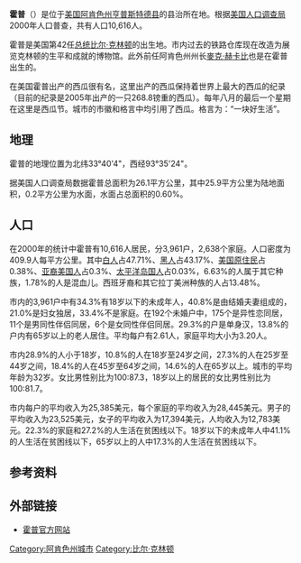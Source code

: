 {{Infobox settlement
|official_name            = 霍普<br />{{lang|en|Hope}}
|settlement_type          = [[城市|城市]]
|nickname                 = 
|motto                    = 一塊好生活
|image_skyline            = Hope May 2018 19 (S Main Street).jpg
|imagesize                = 
|image_caption            = 霍普市中心
|image_flag               = 
|image_seal               = 
|image_map                = File:Hempstead County Arkansas Incorporated and Unincorporated areas Hope Highlighted 0533190.svg
|mapsize                  = 250px
|map_caption              = 霍普在亨普斯特德縣的位置
|image_map1               = 
|mapsize1                 = 
|map_caption1             = 
|subdivision_type         = 國家
|subdivision_type1        = 州
|subdivision_type2        = [[阿肯色州行政區劃|縣]]
|subdivision_name         = [[美國|美國]]
|subdivision_name1        = [[阿肯色州|阿肯色州]]
|subdivision_name2        = [[亨普斯特德縣_(阿肯色州)|亨普斯特德縣]]
|government_type          = [[議會-經理制政府|議會-經理制政府]]
|leader_title             = [[市長|市長]]
|leader_name              = Steve Montgomery
|leader_title1            = 市經理
|leader_name1             = Catherine Cook
|established_title        = 建立
|established_title2       = 
|established_date         = 1875
|established_date2        = 
|area_magnitude           = 
|area_total_sq_mi         = 10.76
|area_total_km2           = 27.87
|area_land_sq_mi          = 10.68
|area_land_km2            = 27.67
|area_water_sq_mi         = 0.08
|area_water_km2           = 0.20
|area_urban_sq_mi         = 
|area_urban_km2           = 
|area_metro_sq_mi         = 
|area_metro_km2           = 
|population_as_of         = [[2010年美國人口普查|2010]]
|population_note          = 
|population_total         = 10095
|population_est           = 9790
|pop_est_as_of            = 2017
|population_metro         = 30591
|population_urban         = 
|population_density_km2   = 353.85
<!--For 2015 pop est.-->
|population_density_sq_mi = 916.50
|timezone                 = [[北美中部時間|CST]]
|utc_offset               = -6
|timezone_DST             = [[北美中部時間|CDT]]
|utc_offset_DST           = -5
|coordinates              = {{coord|33|40|4|N|93|35|24|W|region:US-AR|display=inline,title}}
|elevation_m              = 107
|elevation_ft             = 351
|website                  = {{URL|www.hopearkansas.net}}
|postal_code_type         = [[郵政編號|郵政編號]]
|postal_code              = 71801-71802
|area_code                = [[電話區號870|870]]
|blank_name               = [[聯邦資訊處理標準|FIPS編號]]
|blank_info               = 05-33190
|blank1_name              = [[地理資訊系統|GNIS]]特徵ID
|blank1_info              = 0057940
|footnotes                = 
|pop_est_footnotes = <ref name="USCensusEst2017"/>
|unit_pref = 英制
|area_footnotes = <ref name="CenPopGazetteer2016">{{cite web|title=2017 U.S. Gazetteer Files|url=https://www2.census.gov/geo/docs/maps-data/data/gazetteer/2017_Gazetteer/2017_gaz_place_05.txt|publisher=United States Census Bureau|accessdate=Aug 22, 2018|archive-date=2018-08-22|archive-url=https://web.archive.org/web/20180822213831/https://www2.census.gov/geo/docs/maps-data/data/gazetteer/2017_Gazetteer/2017_gaz_place_05.txt|dead-url=no}}</ref>
}}
'''霍普'''（{{lang-en|Hope}}）是位于[[美国|美国]][[阿肯色州|阿肯色州]][[亨普斯特德县|亨普斯特德县]]的县治所在地。根据[[美国人口调查局|美国人口调查局]]2000年人口普查，共有人口10,616人。

霍普是美国第42任[[美国总统|总统]][[比尔·克林顿|比尔·克林顿]]的出生地。市内过去的铁路仓库现在改造为展览克林顿的生平和成就的博物馆。此外前任阿肯色州州长[[麥克·赫卡比|麥克·赫卡比]]也是在霍普出生的。

在美国霍普出产的西瓜很有名，这里出产的西瓜保持着世界上最大的西瓜的纪录（目前的纪录是2005年出产的一只268.8镑重的西瓜）。每年八月的最后一个星期在这里是西瓜节。城市的市徽和格言中均引用了西瓜。格言为：“一块好生活”。

==地理==
霍普的地理位置为北纬33°40'4"，西经93°35'24"。

据美国人口调查局数据霍普总面积为26.1平方公里，其中25.9平方公里为陆地面积，0.2平方公里为水面，水面占总面积的0.60%。

==人口==
在2000年的统计中霍普有10,616人居民，分3,961户，2,638个家庭。人口密度为409.9人每平方公里。其中[[白人|白人]]占47.71%、[[黑人|黑人]]占43.17%、[[美国原住民|美国原住民]]占0.38%、[[亚裔美国人|亚裔美国人]]占0.3%、[[太平洋岛国人|太平洋岛国人]]占0.03%，6.63%的人属于其它种族，1.78%的人是混血儿。西班牙裔和其它拉丁美洲种族的人占13.48%。

市内的3,961户中有34.3%有18岁以下的未成年人，40.8%是由结婚夫妻组成的，21.0%是妇女独居，33.4%不是家庭。在192个未婚户中，175个是异性恋同居，11个是男同性伴侣同居，6个是女同性伴侣同居。29.3%的户是单身汉，13.8%的户内有65岁以上的老人居住。平均每户有2.61人，家庭平均大小为3.20人。

市内28.9%的人小于18岁，10.8%的人在18岁至24岁之间，27.3%的人在25岁至44岁之间，18.4%的人在45岁至64岁之间，14.6%的人在65岁以上。城市的平均年龄为32岁。女比男性别比为100:87.3，18岁以上的居民的女比男性别比为100:81.7。

市内每户的平均收入为25,385美元，每个家庭的平均收入为28,445美元。男子的平均收入为23,525美元，女子的平均收入为17,394美元，人均收入为12,783美元。22.3%的家庭和27.2%的人生活在贫困线以下。18岁以下的未成年人中41.1%的人生活在贫困线以下，65岁以上的人中17.3%的人生活在贫困线以下。

==参考资料==
{{refs}}
==外部链接==
*[http://www.hopearkansas.net/ 霍普官方网站]

{{normdaten}}
{{DEFAULTSORT:hope}}
[[Category:阿肯色州城市|Category:阿肯色州城市]]
[[Category:比尔·克林顿|Category:比尔·克林顿]]